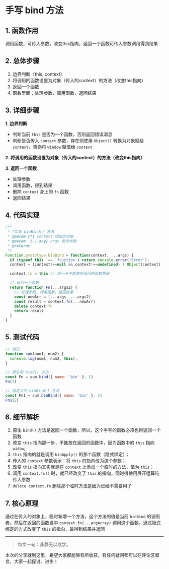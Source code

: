 # 手写 bind 方法

## 1. 函数作用

调用函数，可传入参数，改变this指向，返回一个函数可传入参数调用得到结果

## 2. 总体步骤

1. 边界判断（this, context）
2. 将调用的函数设置为对象（传入的context）的方法（改变this指向）
3. 返回一个函数
4. 函数里面：处理参数，调用函数，返回结果

## 3. 详细步骤
**1. 边界判断**
  *  判断当前 `this` 是否为一个函数，否则返回错误消息
  *  判断是否传入 `context` 参数，存在则使用 `Object()` 转换为对象赋给 `context`，否则将 `window` 赋值给 `context`

**2. 将调用的函数设置为对象（传入的context）的方法（改变this指向）**

**3. 返回一个函数**
  * 处理参数
  * 调用函数，得到结果
  * 删除 `context` 身上的 `fn` 函数
  * 返回结果

## 4. 代码实现
```js
/**
 * !实现 binBind() 方法
 * @param {*} context 绑定的对象
 * @param  {...any} args 剩余参数
 * @returns 
 */
Function.prototype.binBind = function(context, ...args) {
  if (typeof this !== 'function') return console.error('Error');
  context = (context!==null && context!==undefined) ? Object(context) : window

  context.fn = this // 这一步不能放在返回的函数里面

  // 返回一个函数
  return function Fn(...args2) {
    // 处理参数，调用函数，返回结果
    const newArr = [...args, ...args2]
    const result = context.fn(...newArr)
    delete context.fn
    return result
  }
}
```

## 5. 测试代码
```js
// 测试
function sum(num1, num2) {
  console.log(num1, num2, this);
}

// 原生的 bind() 方法
const Fn = sum.bind({ name: 'bin' }, 1)
Fn(2)

// 自定义的 binBind() 方法
const Fn1 = sum.binBind({ name: 'bin' }, 1)
Fn1(2)
```

## 6. 细节解析

1. 原生 `bind()` 方法是返回一个函数，所以，这个手写的函数必须也得返回一个函数
2. 改变 `this` 指向那一步，不能放在返回的函数中，因为函数中的 `this` 指向 `widow`;
2. `this` 指向的就是调用 `binApply()` 的那个函数（隐式绑定）；
3. 传入的 `context` 参数表示：将 `this` 的指向改为这个参数；
4. 改变 `this` 指向其实就是在 `context` 上添加一个临时的方法，值为 `this`；
5. 调用 `context.fn()` 时，就已经改变了 `this` 的指向，同时得使用展开运算符传入参数
6. `delete context.fn` 删除那个临时方法是因为已经不需要用了

## 7. 核心原理

通过在传入的对象上，临时新增一个方法，这个方法的值是当前 `binBind` 的调用者。然后在返回的函数当中 `context.fn(...argArray)` 调用这个函数，通过隐式绑定的方式改变了 `this` 的指向，最得到结果并返回
***
>每文一句：非静无以成学。

本次的分享就到这里，希望大家都能够有所收获。有任何疑问都可以在评论区留言，大家一起探讨、进步！
